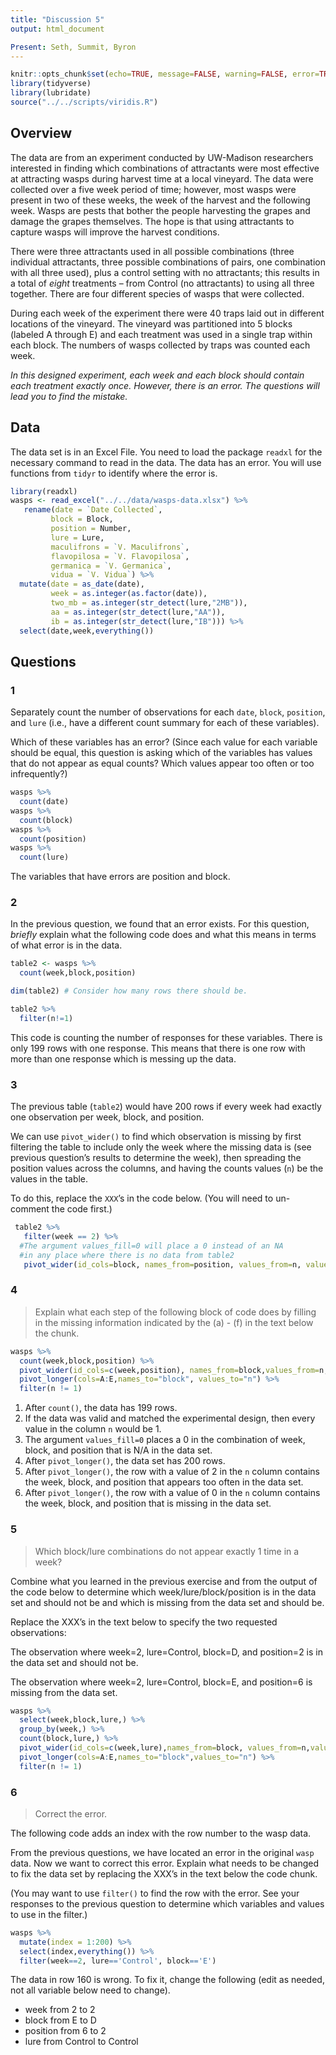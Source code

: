 ```yaml
---
title: "Discussion 5"
output: html_document

Present: Seth, Summit, Byron
---
```


```r
knitr::opts_chunk$set(echo=TRUE, message=FALSE, warning=FALSE, error=TRUE)
library(tidyverse)
library(lubridate)
source("../../scripts/viridis.R")
```


## Overview

The data are from an experiment conducted by UW-Madison researchers interested in finding which combinations of attractants were most effective at attracting wasps during harvest time at a local vineyard. The data were collected over a five week period of time; however, most wasps were present in two of these weeks, the week of the harvest and the following week. Wasps are pests that bother the people harvesting the grapes and damage the grapes themselves. The hope is that using attractants to capture wasps will improve the harvest conditions.

There were three attractants used in all possible combinations (three individual attractants, three possible combinations of pairs, one combination with all three used), plus a control setting with no attractants; this results in a total of *eight* treatments -- from Control (no attractants) to using all three together. There are four different species of wasps that were collected.

During each week of the experiment there were 40 traps laid out in different locations of the vineyard. The vineyard was partitioned into 5 blocks (labeled A through E) and each treatment was used in a single trap within each block. The numbers of wasps collected by traps was counted each week.

*In this designed experiment, each week and each block should contain each treatment exactly once. However, there is an error. The questions will lead you to find the mistake.*


## Data

The data set is in an Excel File. You need to load the package `readxl` for the necessary command to read in the data. The data has an error. You will use functions from `tidyr` to identify where the error is.


```r
library(readxl)
wasps <- read_excel("../../data/wasps-data.xlsx") %>%
   rename(date = `Date Collected`,
         block = Block,
         position = Number,
         lure = Lure,
         maculifrons = `V. Maculifrons`,
         flavopilosa = `V. Flavopilosa`,
         germanica = `V. Germanica`,
         vidua = `V. Vidua`) %>%
  mutate(date = as_date(date),
         week = as.integer(as.factor(date)),
         two_mb = as.integer(str_detect(lure,"2MB")),
         aa = as.integer(str_detect(lure,"AA")),
         ib = as.integer(str_detect(lure,"IB"))) %>%
  select(date,week,everything())
```




## Questions


### 1

Separately count the number of observations for each `date`, `block`, `position`, and `lure` (i.e., have a different count summary for each of these variables).

Which of these variables has an error? (Since each value for each variable should be equal, this question is asking which of the variables has values that do not appear as equal counts? Which values appear too often or too infrequently?)

```r
wasps %>% 
  count(date)
wasps %>% 
  count(block)
wasps %>% 
  count(position)
wasps %>% 
  count(lure)
```

The variables that have errors are position and block.



### 2

In the previous question, we found that an error exists.  For this question, *briefly* explain what the following code does and what this means in terms of what error is in the data.

```r
table2 <- wasps %>%
  count(week,block,position) 

dim(table2) # Consider how many rows there should be.

table2 %>%
  filter(n!=1)
```

This code is counting the number of responses for these variables. There is only 199 rows with one response. This means that there is one row with more than one response which is messing up the data. 


### 3

The previous table (`table2`) would have 200 rows if every week had exactly one observation per week, block, and position. 

We can use `pivot_wider()` to find which observation is missing by first filtering the table to include only the week where the missing data is (see previous question's results to determine the week), then spreading the position values across the columns, and having the counts values (`n`) be the values in the table. 

To do this, replace the `XXX`'s in the code below.  (You will need to un-comment the code first.)

```r
 table2 %>%
   filter(week == 2) %>%  
  #The argument values_fill=0 will place a 0 instead of an NA
  #in any place where there is no data from table2
   pivot_wider(id_cols=block, names_from=position, values_from=n, values_fill=0)
```



### 4

> Explain what each step of the following block of code does by filling in the missing information indicated by the (a) - (f) in the text below the chunk.

```r
wasps %>%
  count(week,block,position) %>% 
  pivot_wider(id_cols=c(week,position), names_from=block,values_from=n, values_fill=0) %>%
  pivot_longer(cols=A:E,names_to="block", values_to="n") %>% 
  filter(n != 1)
```

1. After `count()`, the data has 199 rows.
2. If the data was valid and matched the experimental design, then every value in the column `n` would be 1.
3. The argument `values_fill=0` places a 0 in the combination of week, block, and position that is N/A in the data set.
4. After `pivot_longer()`, the data set has 200 rows.
5. After `pivot_longer()`, the row with a value of 2 in the `n` column contains the week, block, and position that appears too often in the data set.
6. After `pivot_longer()`, the row with a value of 0 in the `n` column contains the week, block, and position that is missing in the data set.



### 5

> Which block/lure combinations do not appear exactly 1 time in a week?

Combine what you learned in the previous exercise and from the output of the code below to determine which week/lure/block/position is in the data set and should not be and which is missing from the data set and should be.

Replace the XXX's in the text below to specify the two requested observations:

The observation where week=2, lure=Control, block=D, and position=2 is in the data set and should not be.  

The observation where week=2, lure=Control, block=E, and position=6 is missing from the data set.

```r
wasps %>%
  select(week,block,lure,) %>%
  group_by(week,) %>%
  count(block,lure,) %>%
  pivot_wider(id_cols=c(week,lure),names_from=block, values_from=n,values_fill=0) %>%
  pivot_longer(cols=A:E,names_to="block",values_to="n") %>%
  filter(n != 1)

```



### 6

> Correct the error.

The following code adds an index with the row number to the wasp data. 

From the previous questions, we have located an error in the original `wasp` data.  Now we want to correct this error.  Explain what needs to be changed to fix the data set by replacing the XXX's in the text below the code chunk.

(You may want to use `filter()` to find the row with the error.  See your responses to the previous question to determine which variables and values to use in the filter.)

```r
wasps %>%
  mutate(index = 1:200) %>%
  select(index,everything()) %>%
  filter(week==2, lure=='Control', block=='E')
```

The data in row 160 is wrong. 
To fix it, change the following (edit as needed, not all variable below need to change).

- week from 2 to 2
- block from E to D
- position from 6 to 2
- lure from Control to Control

